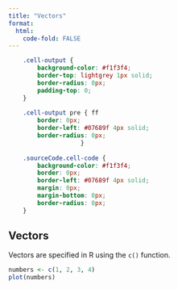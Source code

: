 ```yaml
---
title: "Vectors"
format:
  html:
    code-fold: FALSE
---
```


```css
    .cell-output {
        background-color: #f1f3f4; 
        border-top: lightgrey 1px solid;
        border-radius: 0px;
        padding-top: 0;
    }
    
    .cell-output pre { ff
        border: 0px;
        border-left: #07689f 4px solid;
        border-radius: 0px;
                    }
                    
    .sourceCode.cell-code {
        background-color: #f1f3f4; 
        border: 0px;
        border-left: #07689f 4px solid;
        margin: 0px;
        margin-bottom: 0px;
        border-radius: 0px;
    }
```

## Vectors
Vectors are specified in R using the `c()` function.

```r

numbers <- c(1, 2, 3, 4)
plot(numbers)
```



